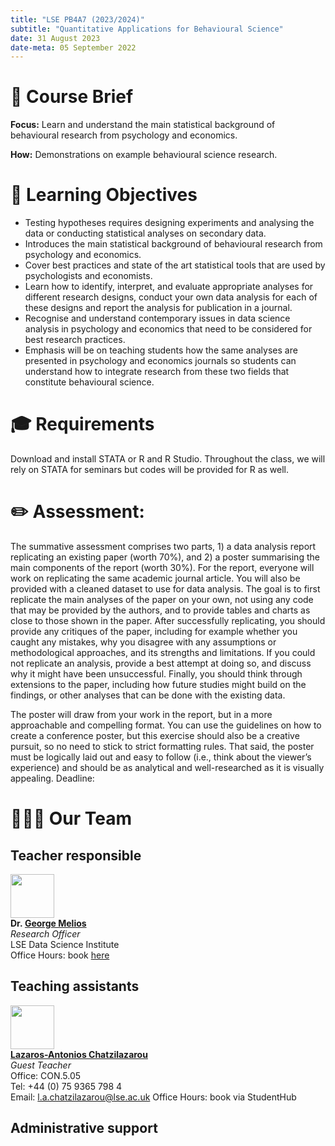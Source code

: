 ```yaml
---
title: "LSE PB4A7 (2023/2024)"
subtitle: "Quantitative Applications for Behavioural Science"
date: 31 August 2023
date-meta: 05 September 2022
---
```


# 📑 Course Brief

**Focus:** Learn and understand the main statistical background of behavioural research from psychology and economics.

**How:** Demonstrations on example behavioural science research. 

# 🎯 Learning Objectives

- Testing hypotheses requires designing experiments and analysing the data or conducting
statistical analyses on secondary data. 
- Introduces the main statistical background of behavioural research from psychology and economics.
- Cover best practices and state of the art statistical tools that are used by psychologists
and economists. 
- Learn how to identify, interpret, and evaluate appropriate analyses for different research designs, conduct your own data analysis for each of these designs and report the analysis for publication in a journal.
- Recognise and understand contemporary issues in data science analysis in psychology and economics that need to be considered for best research practices. 
- Emphasis will be on teaching students how the same analyses are presented in psychology and economics journals so students can understand how to integrate research from these two fields that constitute behavioural science.

# 🎓 Requirements 

Download and install STATA or R and R Studio. Throughout the class, we will rely on STATA for seminars but codes will be provided for R as well.

# ✏️ Assessment: 

The summative assessment comprises two parts, 1) a data analysis report replicating an existing paper (worth 70%), and 2) a poster summarising the main components of the report (worth 30%). For the report, everyone will work on replicating the same academic journal article. You will also be provided with a cleaned dataset to use for data analysis. The goal is to first replicate the main analyses of the paper on your own, not using any code that may be provided by the authors, and to provide tables and charts as close to those shown in the paper. After successfully replicating, you should provide any critiques of the paper, including for example whether you caught any mistakes, why you disagree with any assumptions or methodological approaches, and its strengths and limitations. If you could not replicate an analysis, provide a best attempt at doing so, and discuss why it might have been unsuccessful. Finally, you should think through extensions to the paper, including how future studies might build on the findings, or other analyses that can be done with the existing data. 

The poster will draw from your work in the report, but in a more approachable and compelling format. You can use the guidelines on how to create a conference poster, but this exercise should also be a creative pursuit, so no need to stick to strict formatting rules. That said, the poster must be logically laid out and easy to follow (i.e., think about the viewer’s experience) and should be as analytical and well-researched as it is visually appealing.
Deadline: 

# 🧑🏻‍🏫 Our Team

::: {.panel-tabset}
## Teacher responsible

![](/figures/people/George.jpeg){fig-align="left" fig-alt="Photo of Dr. George Melios" width="5em"}  
**Dr. [George Melios](https://www.lse.ac.uk/PBS/People/Dr-Georgios-Melios)** <br/>
_Research Officer_ <br/>
LSE Data Science Institute<br/>
Office Hours: book [here](https://calendly.com/g-melios/office-hours?month=2023-08)

## Teaching assistants

![](/figures/people/Lazaros.jpeg){fig-align="left" fig-alt="Photo of Lazaros-Antonios Chatzilazarou (Larry)" width="5em"}  
**[Lazaros-Antonios Chatzilazarou](https://sites.google.com/view/lazarosantonios/?pli=1)** <br/>
_Guest Teacher_<br/>
Office: CON.5.05<br/>
Tel: +44 (0) 75 9365 798 4<br/>
Email: [l.a.chatzilazarou@lse.ac.uk](mailto:l.a.chatzilazarou@lse.ac.uk)
Office Hours: book via StudentHub

## Administrative support


:::